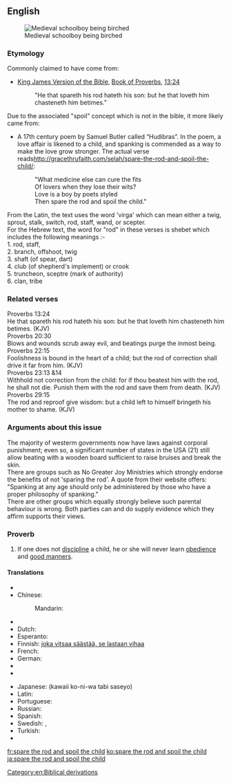 ==English==
[[Image:Koerperstrafe- MA Birkenrute.png|thumb|Medieval schoolboy being birched]]

===Etymology===
Commonly claimed to have come from:
*[[w:King James Version of the Bible|King James Version of the Bible]], [[w:Book of Proverbs|Book of Proverbs]], [[s:Bible (King James)/Proverbs#Chapter 13|13:24]]
*: "He that spareth his rod hateth his son: but he that loveth him chasteneth him betimes."

Due to the associated "spoil" concept which is not in the bible, it more likely came from:

*A 17th century poem by Samuel Butler called “Hudibras”.  In the poem, a love affair is likened to a child, and spanking is commended as a way to make the love grow stronger.  The actual verse reads[[http://gracethrufaith.com/selah/spare-the-rod-and-spoil-the-child/]]:
*:"What medicine else can cure the fits<br />
*:Of lovers when they lose their wits?<br />
*:Love is a boy by poets styled<br />
*:Then spare the rod and spoil the child."

From the Latin, the text uses the word 'virga' which can mean either a twig, sprout, stalk, switch, rod, staff, wand, or scepter. <br>

For the Hebrew text, the word for "rod" in these verses is shebet which includes the following meanings :-<br>
1. rod, staff, <br>
2. branch, offshoot, twig<br>
3. shaft (of spear, dart)<br>
4. club (of shepherd's implement) or crook<br>
5. truncheon, sceptre (mark of authority)<br>
6. clan, tribe <br>

===Related verses===

Proverbs 13:24<br>
He that spareth his rod hateth his son: but he that loveth him chasteneth him betimes. (KJV)<br>

Proverbs 20:30<br>
Blows and wounds scrub away evil, and beatings purge the inmost being.<br>

Proverbs 22:15<br>
Foolishness is bound in the heart of a child; but the rod of correction shall drive it far from him. (KJV)<br>

Proverbs 23:13 &14 <br>
Withhold not correction from the child: for if thou beatest him with the rod, he shall not die. Punish them with the rod and save them from death. (KJV)<br>

Proverbs 29:15<br>
The rod and reproof give wisdom: but a child left to himself bringeth his mother to shame. (KJV)<br>

===Arguments about this issue===

The majority of westerm governments now have laws against corporal punishment; even so, a significant number of states in the USA (21) still allow beating with a wooden board sufficient to raise bruises and break the skin. <br>

There are groups such as No Greater Joy Ministries which strongly endorse the benefits of not 'sparing the rod'.  A quote from their website offers: "Spanking at any age should only be administered by those who have a proper philosophy of spanking."<br>
There are other groups which equally strongly believe such parental behaviour is wrong. Both parties can and do supply evidence which they affirm supports their views. <br>

===Proverb===
{{head|en|proverb|head=[[spare]] [[the]] [[rod]] [[and]] [[spoil]] [[the]] [[child]]}}

# If one does not [[discipline]] a child, he or she will never learn [[obedience]] and [[good manners]].

====Translations====
{{trans-top|if one does not discipline a child he or she will never learn obedience}}
* {{trreq|ar}}
* Chinese:
*: Mandarin: {{t|cmn|不打不成器|tr=bù dǎ bù chéng qì|sc=Hani}}
* {{trreq|cs}}
* Dutch: {{t-|nl|zachte heelmeesters, stinkende wonden}}
* Esperanto: {{t-|eo|amo kaj puno loĝas komune}}
* Finnish: [[joka vitsaa säästää, se lastaan vihaa]]
* French: {{t+|fr|qui aime bien, châtie bien}}
* German: {{t-|de|wer mit der Rute spart, verzieht das Kind}}
* {{trreq|hu}}
* {{trreq|it}}
{{trans-mid}}
* Japanese: {{t-|ja|可愛い子には旅させよ}} (kawaii ko-ni-wa tabi saseyo)
* Latin: {{t-|la|qui bene amat, bene castigat}}
* Portuguese: {{t-|pt|quem ama, castiga}}
* Russian: {{t-|ru|пожалеешь розгу — испортишь ребёнка|tr=požaléješ’ rózgu - ispórtiš’ rebjónka|sc=Cyrl}}
* Spanish: {{t-|es|escatima el palo y malcría al hijo}}
* Swedish: {{t-|sv|den man älskar, agar man}}, {{t-|sv|aga din son medan han är liten, annars agar han dig när han blir stor}}
* Turkish: {{t-|tr|insan sevdiğine takılırmış}}
* {{trreq|vi}}
{{trans-bottom}}

[[Category:en:Biblical derivations]]

[[fr:spare the rod and spoil the child]]
[[ko:spare the rod and spoil the child]]
[[ja:spare the rod and spoil the child]]